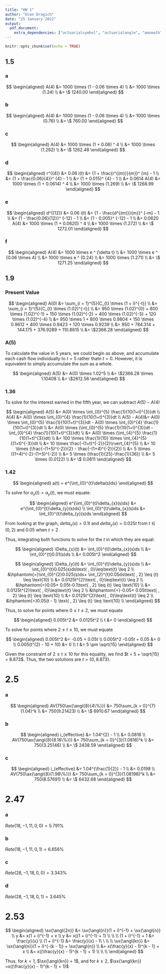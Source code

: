 ```yaml
---
title: "HW 1"
author: "Evan Dragich"
date: "25 January 2022"
output: 
  pdf_document: 
    extra_dependencies: ["actuarialsymbol", "actuarialangle", "amsmath"]
---
```


```r
knitr::opts_chunk$set(echo = TRUE)
```

## 1.5

### a

$$
\begin{aligned}
A(4) &= 1000 \times (1 - 0.06 \times 4) \\
&= 1000 \times (1.24) \\
&= \$ 1240.00
\end{aligned}
$$

### b

$$
\begin{aligned}
A(4) &= 1000 \times (1 - 0.06 \times 4) \\
&= 1000 \times (0.76) \\
&= \$ 760.00
\end{aligned}
$$

### c

$$
\begin{aligned}
A(4) &= 1000 \times (1 + 0.06) ^ 4 \\
&= 1000 \times (1.262) \\
&= \$ 1262.48
\end{aligned}
$$

### d

$$
\begin{aligned}
r^{(4)} &= 0.06
i(t) &= {1 + \frac{r^{(m)}}{m}}^ {m} - 1 \\
&= {1 + \frac{0.06}{4}}^ {4} - 1 \\
&= {1 + 0.015}^ {4} - 1 \\
&= 0.0614
A(4) &= 1000 \times (1 + 0.0614) ^ 4 \\
&= 1000 \times (1.269) \\
&= \$ 1268.99
\end{aligned}
$$

### e

$$
\begin{aligned}
d^{(12)} &= 0.06
i(t) &= {1 - \frac{d^{(m)}}{m}}^ {-m} - 1 \\
&= {1 - \frac{0.06}{12}}^ {-12} - 1 \\
&= {1 - 0.005}^ {-12} - 1 \\
&= 0.0620
A(4) &= 1000 \times (1 + 0.0620) ^ 4 \\
&= 1000 \times (1.272) \\
&= \$ 1272.01
\end{aligned}
$$

### f

$$
\begin{aligned}
A(4) &= 1000 \times e ^ {\delta t} \\
&= 1000 \times e ^ {0.06 \times 4} \\
&= 1000 \times e ^ {0.24} \\
&= 1000 \times (1.271) \\
&= \$ 1271.25
\end{aligned}
$$

## 1.9

### Present Value

$$
\begin{aligned}
A(0) &= \sum_{i = 1}^{5}{C_{t} \times (1 + i)^{-t}} \\
&= \sum_{i = 1}^{5}{C_{t} \times (1.02)^{-t}} \\
&= 950 \times (1.02)^{0} + 800 \times (1.02)^{-1} + 150 \times (1.02)^{-2} + 400 \times (1.02)^{-3} + 120 \times (1.02)^{-4} \\
&= 950 \times 1 + 800 \times 0.9804 + 150 \times 0.9612 + 400 \times 0.9423 + 120 \times 0.9239 \\
&= 950 + 784.314 + 144.175 + 376.9289 + 110.8615 \\
&= \$2366.28
\end{aligned}
$$

### A(5)

To calculate the value in 5 years, we could begin as above, and accumulate each cash flow individually to $t = 5$ rather thatn $t = 0$. However, it is equivalent to simply accumulate the sum as a whole.

$$
\begin{aligned}
A(5) &= A(0) \times 1.02^5 \\
&= \$2366.28 \times 1.10408 \\
&= \$2612.56
\end{aligned}
$$

### 1.36

To solve for the interest earned in the fifth year, we can subtract $A(5) - A(4)$

$$
\begin{aligned}
A(5) &= A(0) \times \int_{0}^{5} \frac{1}{10(1+t)^{3}}dt \\
A(4) &= A(0) \times \int_{0}^{4} \frac{1}{10(1+t)^{3}}dt \\
A(5) - A(4)&= A(0) \times \int_{0}^{5} \frac{1}{10(1+t)^{3}}dt - A(0) \times \int_{0}^{4} \frac{1}{10(1+t)^{3}}dt \\
&= A(0) \times (\int_{0}^{5} \frac{1}{10(1+t)^{3}}dt - \int_{0}^{4} \frac{1}{10(1+t)^{3}}dt) \\
&= A(0) \times (\int_{4}^{5} \frac{1}{10(1+t)^{3}}dt) \\
&= 100 \times \frac{1}{10} \times \int_{4}^{5} {(1+t)^{-3}}dt \\
&= 10 \times  \frac{-(1+t)^{-2}}{2}\rvert_{4}^{5} \\
&= 10 \times  (\frac{-(1+5)^{-2}}{2} - \frac{-(1+4)^{-2}}{2}) \\
&= 5 \times  ((1+4)^{-2}-(1+5)^{-2}) \\
&= 5 \times  (\frac{1}{25}-\frac{1}{36}) \\
&= 5 \times  (0.0122) \\
&= \$ 0.0611
\end{aligned}
$$

### 1.42

$$
\begin{aligned}
a(t) = e^{\int_{0}^{t}\delta(s)ds}
\end{aligned}
$$

To solve for $a_{x}(t) = a_{y}(t)$, we must equate:

$$
\begin{aligned}
e^{\int_{0}^{t}\delta_{x}(s)ds} &= e^{\int_{0}^{t}\delta_{y}(s)ds} \\
\int_{0}^{t}\delta_{x}(s)ds &= \int_{0}^{t}\delta_{y}(s)ds
\end{aligned}
$$

From looking at the graph, $delta_{x}(s) = 0.1t$ and $delta_{y}(s) = 0.025t$ from $t \in (0, 2)$ and $0.05$ when $t > 2$

Thus, integrating both functions to solve for the $t$ in which they are equal:

$$
\begin{aligned}
\Delta_{x}(t) &= \int_{0}^{t}\delta_{x}(s)ds \\
&= \int_{0}^{t}0.01(s)ds \\
&= 0.005t^2
\end{aligned}
$$

$$
\begin{aligned}
\Delta_{y}(t) &= \int_{0}^{t}\delta_{y}(s)ds \\
&= \int_{0}^{t}0.025(s)ds\text{ , 0}\leq\text{t} \leq 2 \\
&\hphantom{=}\int_{0}^{2}0.025(s)ds+ \int_{2}^{t}0.05ds\text{  , 2} \leq {t} \leq \text{10} \\
&= 0.0125t^{2}\text{ , 0}\leq\text{t} \leq 2  \\
&\hphantom{=}0.05+ 0.05t-0.1\text{  , 2} \leq {t} \leq \text{10}  \\
&= 0.0125t^{2}\text{ , 0}\leq\text{t} \leq 2  \\
&\hphantom{=}-0.05+ 0.05t\text{  , 2} \leq {t} \leq \text{10}  \\
&= 0.0125t^{2}\text{ , 0}\leq\text{t} \leq 2  \\
&\hphantom{=}0.05(t - 1) \text{  , 2} \leq {t} \leq \text{10}  \\
\end{aligned}
$$

Thus, to solve for points where $0 \leq t \leq 2$, we must equate 

$$
\begin{aligned}
0.005t^2 &= 0.0125t^2 \\
t &= 0
\end{aligned}
$$

To solve for points where $\text{2} \leq {t} \leq \text{10}$, we must equate 

$$
\begin{aligned}
0.005t^2 &= -0.05 + 0.05t \\
0.005t^2 -0.05t + 0.05 &= 0 \\
0.005(t^{2} - 10 + 10) &= 0 \\
t &=  5 \pm \sqrt{15}
\end{aligned}
$$

Given the constraint of $\text{2} \leq {t} \leq \text{10}$ for this equality, we find $t = 5 + \sqrt{15} = 8.873$. Thus, the two solutions are $t = \{0, 8.873\}$.

# 2.5

### a

$$
\begin{aligned}
AV(750\ax{\angl{8}{4\%}}) &= 750\sum_{k = 0}^{7}(1.04)^k \\
&= 750(9.21423) \\
&= \$ 6910.67
\end{aligned}
$$

### b

$$
\begin{aligned}
i_{effective} &= 1.04^{2} - 1 \\
&= 0.0816 \\
AV(750\ax{\angl{8}{8.16\%}}) &= 750\sum_{k = 0}^{3}(1.0816)^k \\
&= 750(3.25146) \\
&= \$ 2438.59
\end{aligned}
$$

### c

$$
\begin{aligned}
i_{effective} &= 1.04^{\frac{1}{2}} - 1 \\
&= 0.0198 \\
AV(750\ax{\angl{8}{1.98\%}}) &= 750\sum_{k = 0}^{3}(1.08198)^k \\
&= 750(8.57691) \\
&= \$ 6432.68
\end{aligned}
$$

# 2.47

### a

$Rate(18, -1, 11, 0, 0) = 5.791\%$

### b

$Rate(18, -1, 11, 0, 1) = 6.656\%$

### c

$Rate(28, -1, 18, 0, 0) = 3.343\%$

### d

$Rate(28, -1, 18, 0, 1) = 3.645\%$

# 2.53

$$
\begin{aligned}
\sx{\angl{2n}} &= \sx{\angl{n}}(1 + i)^{-1} + \sx{\angl{n}} \\
y &= x(1 + i)^{-1} + x \\
y &= x((1 + i)^{-1} + 1) \\ \\ \\
(1 + i)^{-1} + 1 &= \frac{y}{x} \\
(1 + i)^{-1} &= \frac{y}{x} - 1\ \ \\ \\
\sx{\angl{kn}} &= \sx{\angl{n}}(1 + i)^{-(k - 1)} + \sx{\angl{n}} \\
&= x(\frac{y}{x} - 1)^{k - 1} + x \\
&= x((\frac{y}{x} - 1)^{k - 1} + 1) \\ \\ \\
   \end{aligned}
$$

Thus, for $k = 1$, $\sx{\angl{kn}} = 1$, and for $k \geq 2$, $\sx{\angl{kn}} =x((\frac{y}{x} - 1)^{k - 1} + 1)$
